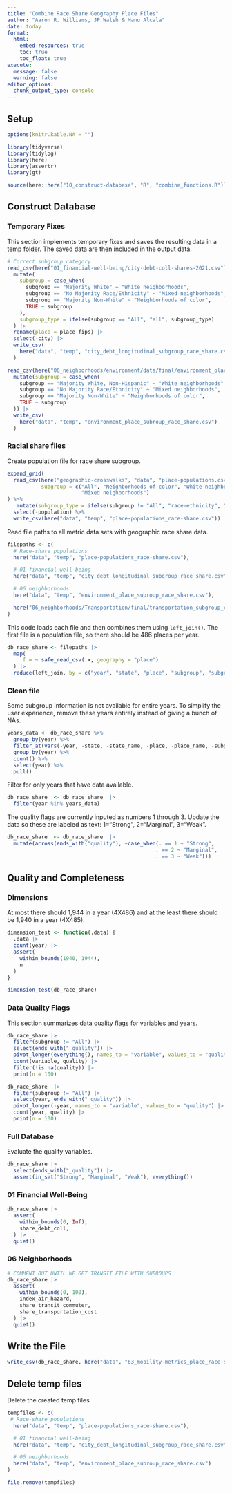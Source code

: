 ```yaml
---
title: "Combine Race Share Geography Place Files"
author: "Aaron R. Williams, JP Walsh & Manu Alcala"
date: today
format:
  html:
    embed-resources: true
    toc: true
    toc_float: true
execute:
  message: false
  warning: false
editor_options:
  chunk_output_type: console
---
```


## Setup

```r
options(knitr.kable.NA = "")

```

```r
library(tidyverse)
library(tidylog)
library(here)
library(assertr)
library(gt)

source(here::here("10_construct-database", "R", "combine_functions.R"))
```

## Construct Database

### Temporary Fixes

This section implements temporary fixes and saves the resulting data in a temp folder. The saved data are then included in the output data.

```r
# Correct subgroup category
read_csv(here("01_financial-well-being/city-debt-coll-shares-2021.csv")) |>
  mutate(
    subgroup = case_when(
      subgroup == "Majority White" ~ "White neighborhoods",
      subgroup == "No Majority Race/Ethnicity" ~ "Mixed neighborhoods",
      subgroup == "Majority Non-White" ~ "Neighborhoods of color",
      TRUE ~ subgroup
    ),
    subgroup_type = ifelse(subgroup == "All", "all", subgroup_type)
  ) |>
  rename(place = place_fips) |>
  select(-city) |>
  write_csv(
    here("data", "temp", "city_debt_longitudinal_subgroup_race_share.csv")
  )

read_csv(here("06_neighborhoods/environment/data/final/environment_place_race-ethnicity_longitudinal.csv")) |>
  mutate(subgroup = case_when(
    subgroup == "Majority White, Non-Hispanic" ~ "White neighborhoods",
    subgroup == "No Majority Race/Ethnicity" ~ "Mixed neighborhoods",
    subgroup == "Majority Non-White" ~ "Neighborhoods of color",
    TRUE ~ subgroup
  )) |>
  write_csv(
    here("data", "temp", "environment_place_subroup_race_share.csv")
  )

```

### Racial share files

Create population file for race share subgroup.

```r
expand_grid(
  read_csv(here("geographic-crosswalks", "data", "place-populations.csv")),
           subgroup = c("All", "Neighborhoods of color", "White neighborhoods",
                        "Mixed neighborhoods")
) %>%
   mutate(subgroup_type = ifelse(subgroup != "All", "race-ethnicity", "all")) %>%
  select(-population) %>%
  write_csv(here("data", "temp", "place-populations_race-share.csv"))

```

Read file paths to all metric data sets with geographic race share data.

```r
filepaths <- c(
  # Race-share populations
  here("data", "temp", "place-populations_race-share.csv"),

  # 01 financial well-being
  here("data", "temp", "city_debt_longitudinal_subgroup_race_share.csv"),

  # 06 neighborhoods
  here("data", "temp", "environment_place_subroup_race_share.csv"),

  here("06_neighborhoods/Transportation/final/transportation_subgroup_city.csv")
)

```

This code loads each file and then combines them using `left_join()`. The first file is a population file, so there should be 486 places per year.

```r

db_race_share <- filepaths |>
  map(
    .f = ~ safe_read_csv(.x, geography = "place")
  ) |>
  reduce(left_join, by = c("year", "state", "place", "subgroup", "subgroup_type"))
```

### Clean file

Some subgroup information is not available for entire years. To simplify the user experience, remove these years entirely instead of giving a bunch of NAs.

```r

years_data <- db_race_share %>%
  group_by(year) %>%
  filter_at(vars(-year, -state, -state_name, -place, -place_name, -subgroup_type, -subgroup), any_vars(!is.na(.))) %>%
  group_by(year) %>%
  count() %>%
  select(year) %>%
  pull()

```

Filter for only years that have data available.

```r
db_race_share  <- db_race_share  |>
  filter(year %in% years_data)
```

The quality flags are currently inputed as numbers 1 through 3. Update the data so these are labeled as text: 1="Strong", 2="Marginal", 3="Weak".

```r
db_race_share  <- db_race_share  |>
  mutate(across(ends_with("quality"), ~case_when(. == 1 ~ "Strong",
                                                . == 2 ~ "Marginal",
                                                . == 3 ~ "Weak")))
```

## Quality and Completeness

### Dimensions

At most there should 1,944 in a year (4X486) and at the least there should be 1,940 in a year (4X485).

```r
dimension_test <- function(.data) {
  .data |>
  count(year) |>
  assert(
    within_bounds(1940, 1944),
    n
  )
}

dimension_test(db_race_share)
```

### Data Quality Flags

This section summarizes data quality flags for variables and years.

```r
db_race_share |>
  filter(subgroup != "All") |>
  select(ends_with("_quality")) |>
  pivot_longer(everything(), names_to = "variable", values_to = "quality") |>
  count(variable, quality) |>
  filter(!is.na(quality)) |>
  print(n = 100)

db_race_share  |>
  filter(subgroup != "All") |>
  select(year, ends_with("_quality")) |>
  pivot_longer(-year, names_to = "variable", values_to = "quality") |>
  count(year, quality) |>
  print(n = 100)

```

### Full Database

Evaluate the quality variables.

```r
db_race_share |>
  select(ends_with("_quality")) |>
  assert(in_set("Strong", "Marginal", "Weak"), everything())

```


### 01 Financial Well-Being

```r
db_race_share |>
  assert(
    within_bounds(0, Inf),
    share_debt_coll,
  ) |>
  quiet()
```

### 06 Neighborhoods

```r
# COMMENT OUT UNTIL WE GET TRANSIT FILE WITH SUBROUPS
db_race_share |>
  assert(
    within_bounds(0, 100),
    index_air_hazard,
    share_transit_commuter,
    share_transportation_cost
  ) |>
  quiet()

```

## Write the File

```r

write_csv(db_race_share, here("data", "63_mobility-metrics_place_race-share_longitudinal.csv"))

```

## Delete temp files

Delete the created temp files

```r
tempfiles <- c(
 # Race-share populations
  here("data", "temp", "place-populations_race-share.csv"),

  # 01 financial well-being
  here("data", "temp", "city_debt_longitudinal_subgroup_race_share.csv"),

  # 06 neighborhoods
  here("data", "temp", "environment_place_subroup_race_share.csv")
)

file.remove(tempfiles)
```
